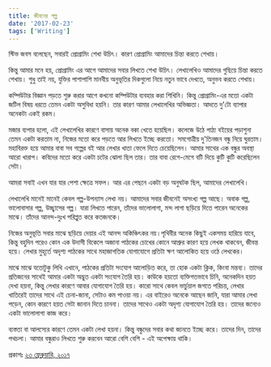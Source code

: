 ```yaml
---
title: জীবনের গল্প
date: '2017-02-23'
tags: ['Writing']
---
```


স্টিভ জবস বলেছেন, সবারই প্রোগ্রামিং শেখা উচিৎ। কারণ প্রোগ্রামিং আমাদের চিন্তা করতে শেখায়।

 

কিন্তু আমার মনে হয়, প্রোগ্রামিং এর আগে আমাদের সবার লিখতে শেখা উচিৎ। লেখালেখিও আমাদের গুছিয়ে চিন্তা করতে শেখায়। শুধু তাই নয়, যুক্তির পাশাপাশি মানবীয় অনুভূতির দিকগুলো নিয়ে নতুন ভাবে দেখতে, অনুভব করতে শেখায়।

 

কম্পিউটার বিজ্ঞান পড়তে শুরু করার আগে কখনো কম্পিউটার ব্যবহার করা শিখিনি। কিন্তু প্রোগ্রামিং-এর মতো একটা জটিল বিষয় ধরতে তেমন একটা অসুবিধা হয়নি। তার কারণ আমার লেখালেখির অভিজ্ঞতা। আদতে দু'টো ব্যাপার অনেকটা একই রকম।

 

মজার ব্যপার হলো, এই লেখালেখির কারণে বাসায় অনেক বকা খেতে হয়েছিল। কলেজে উঠে পাঠ্য বইয়ের পড়াশুনা তেমন একটা করতাম না, নিজের মতো করে পড়তে আর লিখতে ইচ্ছে করতো। সমগোত্রীয় দু'তিনজন বন্ধু নিয়ে ঘুরতাম। মহাবিরক্ত হয়ে আমার বাবা সব গল্পের বই আর লেখার খাতা ফেলে দিতে চেয়েছিলেন। আমার সাথের এক বন্ধুর অবস্থা আরো খারাপ। কবিদের মতো করে একটা চটের ঝোলা ছিল তার। তার বাবা রেগে-মেগে বটি দিয়ে কুটি কুটি করেছিলেন সেটা।

 

আমরা সবাই এখন যার যার পেশা ক্ষেত্রে সফল। আর এর পেছনে একটা বড় অনুঘটক ছিল, আমাদের লেখালেখি।

 

লেখালেখি মানেই মানেই কেবল গল্প-উপন্যাস লেখা নয়। আমাদের সবার জীবনেই অসংখ্য গল্প আছে। অবাক গল্প, ভালোবাসার গল্প, উচ্ছ্বাসের গল্প। যারা লিখতে পারেন, তাঁদের ভালোলাগা, মন্দ লাগা ছড়িয়ে দিতে পারেন অনেকের মাঝে। তাঁদের আনন্দ-দুঃখ পরিপ্লুত করে কতজনকে।

 

নিজের অনুভূতি সবার মাঝে ছড়িয়ে দেয়ার এই আনন্দ অকিঞ্চিৎকর নয়।পৃথিবীর অনেক কিছুই একসময় হারিয়ে যাবে, কিন্তু বহুদিন পরেও কোন এক উদাসী বিকেলে অজানা পাঠকের চোখের কোনে আশ্রুর কারণ হয়ে লেখক থাকবেন, জীবন্ত হয়ে। লেখার মুহূর্তে অদৃশ্য পাঠকের সাথে মহাজাগতিক যোগাযোগে প্রতিটা ক্ষণ আলোকিত হয়ে ওঠে লেখকের।

 

মাঝে মাঝে যতোটুকু লিখি এখানে, পাঠকের প্রতিটা সংযোগ আলোড়িত করে, তা হোক একটা ক্লিক, কিংবা মন্তব্য। তাদের প্রতিজনের সাথেই আমার একটা অদ্ভুত একটা সংযোগ তৈরি হয়। কাউকে হয়তো ব্যক্তিগতভাবে চিনি, অনেকদিন হয়ত দেখা হয়না, কিন্তু লেখার কারণে আবার যোগাযোগ তৈরি হয়। কারো সাথে কেবল ভার্চুয়াল জগতে পরিচয়, লেখার খাতিরেই তাদের সাথে এই চেনা-জানা, সেটাও কম পাওয়া নয়। এর বাইরেও অনেকে আছেন জানি, যারা আমার লেখা পড়েন, কোন কারণে হয়ত সেটা জানান দিতে চাননা। তাদের সাথেও একটা অদৃশ্য যোগাযোগ তৈরি হয়। তাদের জন্যেও একটা ভালোলাগা কাজ করে।

 

ব্যস্ততা বা আলস্যের কারণে তেমন একটা লেখা হয়না। কিন্তু বন্ধুদের সবার কথা জানতে ইচ্ছে করে। তাদের দিন, তাদের পথচলা। আমার বন্ধুরাও লিখতে শুরু করবেন আরো বেশি বেশি - এই অপেক্ষায় থাকি।

 

প্রকাশঃ [২৩ ফ্রেব্রুয়ারি, ২০১৭](https://www.facebook.com/ashraful.alam/posts/10154142763340583)
